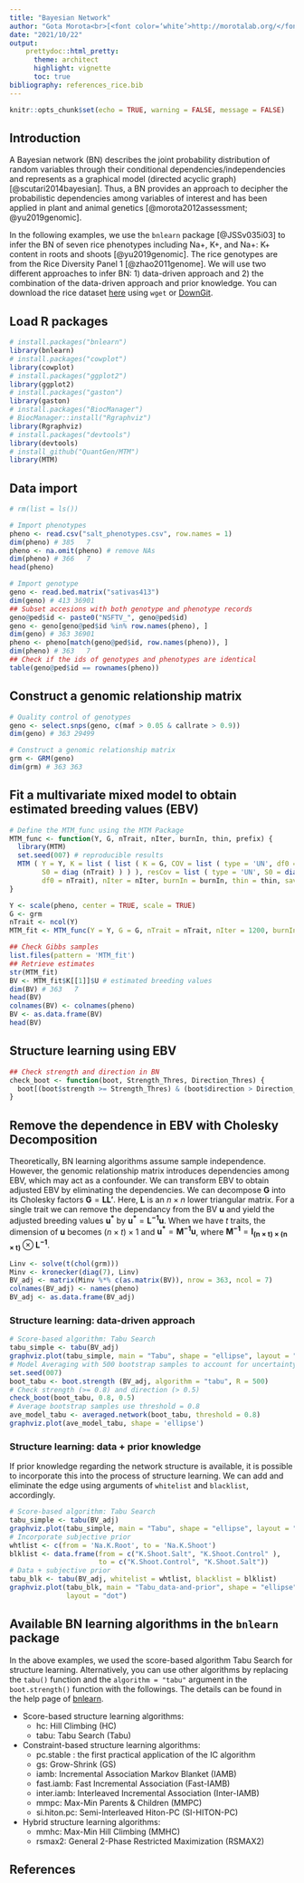 ```yaml
---
title: "Bayesian Network"
author: "Gota Morota<br>[<font color=‘white’>http://morotalab.org/</font>](http://morotalab.org/)"
date: "2021/10/22"
output: 
    prettydoc::html_pretty:
      theme: architect
      highlight: vignette
      toc: true
bibliography: references_rice.bib
---
```


```r
knitr::opts_chunk$set(echo = TRUE, warning = FALSE, message = FALSE)
```

## Introduction
A Bayesian network (BN) describes the joint probability distribution of random variables through their conditional dependencies/independencies and represents as a graphical model (directed acyclic graph)[@scutari2014bayesian]. Thus, a BN provides an approach to decipher the probabilistic dependencies among variables of interest and has been applied in plant and animal genetics [@morota2012assessment; @yu2019genomic]. 

In the following examples, we use the `bnlearn` package [@JSSv035i03] to infer the BN of seven rice phenotypes including Na+, K+, and Na+: K+ content in roots and shoots [@yu2019genomic]. The rice genotypes are from the Rice Diversity Panel 1 [@zhao2011genome]. We will use two different approaches to infer BN: 1) data-driven approach and 2) the combination of the data-driven approach and prior knowledge. You can download the rice dataset  [here](https://github.com/HaipengU/Data_file/tree/master/rice_data) using `wget` or [DownGit](https://downgit.github.io/#/home).


## Load R packages
```r
# install.packages("bnlearn")
library(bnlearn)
# install.packages("cowplot")
library(cowplot)
# install.packages("ggplot2")
library(ggplot2)
# install.packages("gaston")
library(gaston)
# install.packages("BiocManager")
# BiocManager::install("Rgraphviz")
library(Rgraphviz)
# install.packages("devtools")
library(devtools)
# install_github("QuantGen/MTM")
library(MTM)
```

## Data import
```r
# rm(list = ls())

# Import phenotypes
pheno <- read.csv("salt_phenotypes.csv", row.names = 1)
dim(pheno) # 385   7
pheno <- na.omit(pheno) # remove NAs
dim(pheno) # 366   7
head(pheno)

# Import genotype
geno <- read.bed.matrix("sativas413")
dim(geno) # 413 36901
## Subset accesions with both genotype and phenotype records  
geno@ped$id <- paste0("NSFTV_", geno@ped$id)
geno <- geno[geno@ped$id %in% row.names(pheno), ]
dim(geno) # 363 36901
pheno <- pheno[match(geno@ped$id, row.names(pheno)), ]
dim(pheno) # 363   7
## Check if the ids of genotypes and phenotypes are identical
table(geno@ped$id == rownames(pheno))
```

## Construct a genomic relationship matrix
```r
# Quality control of genotypes 
geno <- select.snps(geno, c(maf > 0.05 & callrate > 0.9))
dim(geno) # 363 29499

# Construct a genomic relationship matrix
grm <- GRM(geno)
dim(grm) # 363 363

```

## Fit a multivariate mixed model to obtain estimated breeding values (EBV)
```r
# Define the MTM_func using the MTM Package
MTM_func <- function(Y, G, nTrait, nIter, burnIn, thin, prefix) {
  library(MTM)
  set.seed(007) # reproducible results
  MTM ( Y = Y, K = list ( list ( K = G, COV = list ( type = 'UN', df0 = nTrait,
        S0 = diag (nTrait) ) ) ), resCov = list ( type = 'UN', S0 = diag (nTrait), 
        df0 = nTrait), nIter = nIter, burnIn = burnIn, thin = thin, saveAt = prefix)
}

Y <- scale(pheno, center = TRUE, scale = TRUE)
G <- grm
nTrait <- ncol(Y)
MTM_fit <- MTM_func(Y = Y, G = G, nTrait = nTrait, nIter = 1200, burnIn = 200, thin = 5, prefix  = 'MTM_fit')

## Check Gibbs samples
list.files(pattern = 'MTM_fit')
## Retrieve estimates
str(MTM_fit)
BV <- MTM_fit$K[[1]]$U # estimated breeding values
dim(BV) # 363   7
head(BV)
colnames(BV) <- colnames(pheno)
BV <- as.data.frame(BV)
head(BV)
```

## Structure learning using EBV
```r
## Check strength and direction in BN
check_boot <- function(boot, Strength_Thres, Direction_Thres) {
  boot[(boot$strength >= Strength_Thres) & (boot$direction > Direction_Thres),]
}
```


## Remove the dependence in EBV with Cholesky Decomposition
Theoretically, BN learning algorithms assume sample independence. However, the genomic relationship matrix introduces dependencies among EBV, which may act as a confounder. We can transform EBV to obtain adjusted EBV by eliminating the dependencies. 
We can decompose $\mathbf{G}$ into its Cholesky factors $\mathbf{G} = \mathbf{L} \mathbf{L'}$. Here, $\mathbf{L}$ is an $n \times n$ lower triangular matrix. For a single trait we can remove the dependancy from the BV $\mathbf{u}$ and yield the adjusted breeding values $\mathbf{u^*}$ by $\mathbf{u^*} = \mathbf{L^{-1}} \mathbf{u}$. When we have $t$ traits, the dimension of $\mathbf{u}$ becomes $(n \times t) \times 1$ and $\mathbf{u^*} = \mathbf{M^{-1}} \mathbf{u}$, where $\mathbf{M^{-1}} = \mathbf{I_{(n \times t) \times (n \times t)}} \otimes \mathbf{L^{-1}}$.

```r
Linv <- solve(t(chol(grm)))
Minv <- kronecker(diag(7), Linv)
BV_adj <- matrix(Minv %*% c(as.matrix(BV)), nrow = 363, ncol = 7)
colnames(BV_adj) <- names(pheno)
BV_adj <- as.data.frame(BV_adj)
```

### Structure learning: data-driven approach
```r
# Score-based algorithm: Tabu Search 
tabu_simple <- tabu(BV_adj) 
graphviz.plot(tabu_simple, main = "Tabu", shape = "ellipse", layout = "dot")
# Model Averaging with 500 bootstrap samples to account for uncertainty
set.seed(007)
boot_tabu <- boot.strength (BV_adj, algorithm = "tabu", R = 500)
# Check strength (>= 0.8) and direction (> 0.5)
check_boot(boot_tabu, 0.8, 0.5)
# Average bootstrap samples use threshold = 0.8 
ave_model_tabu <- averaged.network(boot_tabu, threshold = 0.8)
graphviz.plot(ave_model_tabu, shape = 'ellipse')
```

### Structure learning: data + prior knowledge 
If prior knowledge regarding the network structure is available, it is possible to incorporate this into the process of structure learning. We can add and eliminate the edge using arguments of `whitelist` and `blacklist`, accordingly. 
```r
# Score-based algorithm: Tabu Search
tabu_simple <- tabu(BV_adj) 
graphviz.plot(tabu_simple, main = "Tabu", shape = "ellipse", layout = "dot")
# Incorporate subjective prior
whtlist <- c(from = 'Na.K.Root', to = 'Na.K.Shoot')
blklist <- data.frame(from = c("K.Shoot.Salt", "K.Shoot.Control" ), 
                      to = c("K.Shoot.Control", "K.Shoot.Salt"))
# Data + subjective prior
tabu_blk <- tabu(BV_adj, whitelist = whtlist, blacklist = blklist) 
graphviz.plot(tabu_blk, main = "Tabu_data-and-prior", shape = "ellipse", 
              layout = "dot")
```

## Available BN learning algorithms in the `bnlearn` package
In the above examples, we used the score-based algorithm Tabu Search for structure learning. Alternatively, you can use other algorithms by replacing the `tabu()` function and the `algorithm = "tabu"` argument in the `boot.strength()` function with the followings. The details can be found in the help page of [bnlearn](http://www.bnlearn.com/).

* Score-based structure learning algorithms:
    + hc: Hill Climbing (HC)
    + tabu: Tabu Search (Tabu)
    
* Constraint-based structure learning algorithms:
    + pc.stable : the first practical application of the IC algorithm
    + gs: Grow-Shrink (GS)
    + iamb: Incremental Association Markov Blanket (IAMB)
    + fast.iamb: Fast Incremental Association (Fast-IAMB)
    + inter.iamb: Interleaved Incremental Association (Inter-IAMB)
    + mmpc: Max-Min Parents & Children (MMPC)
    + si.hiton.pc: Semi-Interleaved Hiton-PC (SI-HITON-PC)
    
* Hybrid structure learning algorithms:
    + mmhc: Max-Min Hill Climbing (MMHC) 
    + rsmax2: General 2-Phase Restricted Maximization (RSMAX2)

## References








